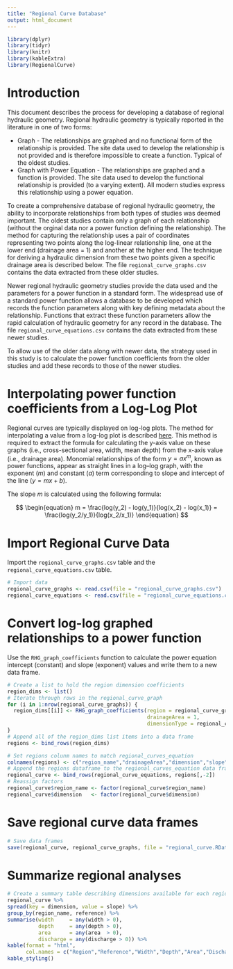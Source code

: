 ```yaml
---
title: "Regional Curve Database"
output: html_document
---
```


```r
library(dplyr)
library(tidyr)
library(knitr)
library(kableExtra)
library(RegionalCurve)
```


# Introduction
This document describes the process for developing a database of regional hydraulic geometry. Regional hydraulic geometry is typically reported in the literature in one of two forms:

* Graph - The relationships are graphed and no functional form of the relationship is provided. The site data used to develop the relationship is not provided and is therefore impossible to create a function. Typical of the oldest studies. 
* Graph with Power Equation - The relationships are graphed and a function is provided. The site data used to develop the functional relationship is provided (to a varying extent). All modern studies express this relationship using a power equation. 

To create a comprehensive database of regional hydraulic geometry, the ability to incorporate relationships from both types of studies was deemed important. The oldest studies contain only a graph of each relationship (without the orginal data nor a power function defining the relationship). The method for capturing the relationship uses a pair of coordinates representing two points along the log-linear relationship line, one at the lower end (drainage area = 1) and another at the higher end. The technique for deriving a hydraulic dimension from these two points given a specific drainage area is described below. The file `regional_curve_graphs.csv` contains the data extracted from these older studies. 

Newer regional hydraulic geometry studies provide the data used and the parameters for a power function in a standard form. The widespread use of a standard power function allows a database to be developed which records the function parameters along with key defining metadata about the relationship. Functions that extract these function parameters allow the rapid calculation of hydraulic geometry for any record in the database. The file `regional_curve_equations.csv` contains the data extracted from these newer studies. 

To allow use of the older data along with newer data, the strategy used in this study is to calculate the power function coefficients from the older studies and add these records to those of the newer studies.

# Interpolating power function coefficients from a Log-Log Plot
Regional curves are typically displayed on log-log plots. The method for interpolating a value from a log-log plot is described [here](https://en.wikipedia.org/wiki/Log%E2%80%93log_plot). This method is required to extract the formula for calculating the y-axis value on these graphs (i.e., cross-sectional area, width, mean depth) from the x-axis value (i.e., drainage area). Monomial relationships of the form $y=ax^m$, known as power functions, appear as straight lines in a log–log graph, with the exponent ($m$) and constant ($a$) term corresponding to slope and intercept of the line ($y = mx + b$).

The slope $m$ is calculated using the following formula:

$$
\begin{equation}
  m = \frac{log(y_2) - log(y_1)}{log(x_2) - log(x_1)} = \frac{log(y_2/y_1)}{log(x_2/x_1)}
\end{equation}
$$

<Add methods for calculating the intercept>

# Import Regional Curve Data
Import the `regional_curve_graphs.csv` table and the `regional_curve_equations.csv` table. 

```r
# Import data
regional_curve_graphs <- read.csv(file = "regional_curve_graphs.csv")
regional_curve_equations <- read.csv(file = "regional_curve_equations.csv")
```


# Convert log-log graphed relationships to a power function
Use the `RHG_graph_coefficients` function to calculate the power equation intercept (constant) and slope (exponent) values and write them to a new data frame.

```r
# Create a list to hold the region dimension coefficients
region_dims <- list()
# Iterate through rows in the regional_curve_graph
for (i in 1:nrow(regional_curve_graphs)) {
  region_dims[[i]] <- RHG_graph_coefficients(region = regional_curve_graphs[i,"region_name"],
                                             drainageArea = 1,
                                             dimensionType = regional_curve_graphs[i,"dimension"])
}
# Append all of the region_dims list items into a data frame
regions <- bind_rows(region_dims)

# Set regions colunm names to match regional_curves_equation
colnames(regions) <- c("region_name","drainageArea","dimension","slope","intercept","reference")
# Append the regions dataframe to the regional_curves_equation data frame
regional_curve <- bind_rows(regional_curve_equations, regions[,-2])
# Reassign factors
regional_curve$region_name <- factor(regional_curve$region_name)
regional_curve$dimension   <- factor(regional_curve$dimension)
```

# Save regional curve data frames
```r
# Save data frames
save(regional_curve, regional_curve_graphs, file = "regional_curve.RData")
```

# Summarize regional analyses
```r
# Create a summary table describing dimensions available for each region
regional_curve %>%
spread(key = dimension, value = slope) %>%
group_by(region_name, reference) %>%
summarise(width     = any(width > 0), 
          depth     = any(depth > 0), 
          area      = any(area  > 0),
          discharge = any(discharge > 0)) %>%
kable(format = "html", 
      col.names = c("Region","Reference","Width","Depth","Area","Discharge")) %>%
kable_styling()
```


